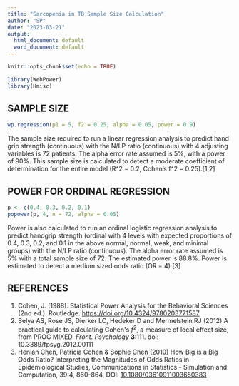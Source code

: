 ---
title: "Sarcopenia in TB Sample Size Calculation"
author: "SP"
date: "2023-03-21"
output:
  html_document: default
  word_document: default
---

```{r setup, include=FALSE}
knitr::opts_chunk$set(echo = TRUE)
```

```{r include=FALSE}
library(WebPower)
library(Hmisc)
```

## SAMPLE SIZE

```{r echo=FALSE}
wp.regression(p1 = 5, f2 = 0.25, alpha = 0.05, power = 0.9)
```

The sample size required to run a linear regression analysis to predict hand grip strength (continuous) with the N/LP ratio (continuous) with 4 adjusting variables is 72 patients. The alpha error rate assumed is 5%, with a power of 90%. This sample size is calculated to detect a moderate coefficient of determination for the entire model (R\^2 = 0.2, Cohen's f\^2 = 0.25).[1,2]

## POWER FOR ORDINAL REGRESSION

```{r echo=FALSE}
p <- c(0.4, 0.3, 0.2, 0.1)
popower(p, 4, n = 72, alpha = 0.05)
```

Power is also calculated to run an ordinal logistic regression analysis to predict handgrip strength (ordinal with 4 levels with expected proportions of 0.4, 0.3, 0.2, and 0.1 in the above normal, normal, weak, and minimal groups) with the N/LP ratio (continuous). The alpha error rate assumed is 5% with a total sample size of 72. The estimated power is 88.8%. Power is estimated to detect a medium sized odds ratio (OR = 4).[3]

## REFERENCES

1.  Cohen, J. (1988). Statistical Power Analysis for the Behavioral Sciences (2nd ed.). Routledge. <https://doi.org/10.4324/9780203771587>
2.  Selya AS, Rose JS, Dierker LC, Hedeker D and Mermelstein RJ (2012) A practical guide to calculating Cohen\'s *f*^2^, a measure of local effect size, from PROC MIXED. *Front. Psychology* **3**:111. doi: 10.3389/fpsyg.2012.00111
3.  Henian Chen, Patricia Cohen & Sophie Chen (2010) How Big is a Big Odds Ratio? Interpreting the Magnitudes of Odds Ratios in Epidemiological Studies, Communications in Statistics - Simulation and Computation, 39:4, 860-864, DOI: [10.1080/03610911003650383](https://doi.org/10.1080/03610911003650383)
